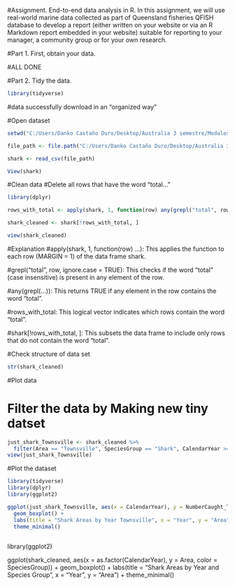 #Assignment. End-to-end data analysis in R. In this assignment, we will use real-world marine data collected as part of Queensland fisheries QFISH database to develop a report (either written on your website or via an R Markdown report embedded in your website) suitable for reporting to your manager, a community group or for your own research.


#Part 1. First, obtain your data.

#ALL DONE

#Part 2. Tidy the data.

```r
library(tidyverse)
```

#data successfully download in an "organized way"

#Open dataset

```r

setwd("C:/Users/Danko Castaño Duro/Desktop/Australia 3 semestre/Modulos 1/INTRODUCTION TO R 4/MB5370_Mod04_Danko/MB5370_Mod04_Danko")

file_path <- file.path("C:/Users/Danko Castaño Duro/Desktop/Australia 3 semestre/Modulos 1/INTRODUCTION TO R 4/MB5370_Mod04_Danko/MB5370_Mod04_Danko", "shark.csv")

shark <- read_csv(file_path)

View(shark)

```

#Clean data
#Delete all rows that have the word "total..."
```r
library(dplyr)

rows_with_total <- apply(shark, 1, function(row) any(grepl("total", row, ignore.case = TRUE)))

shark_cleaned <- shark[!rows_with_total, ]

view(shark_cleaned)
```
#Explanation
#apply(shark, 1, function(row) ...): This applies the function to each row (MARGIN = 1) of the data frame shark.

#grepl("total", row, ignore.case = TRUE): This checks if the word "total" (case insensitive) is present in any element of the row.

#any(grepl(...)): This returns TRUE if any element in the row contains the word "total".

#rows_with_total: This logical vector indicates which rows contain the word "total".

#shark[!rows_with_total, ]: This subsets the data frame to include only rows that do not contain the word "total".


#Check structure of data set
```r
str(shark_cleaned)
```


#Plot data

# Filter the data by Making new tiny datset
```r
just_shark_Townsville <- shark_cleaned %>%
  filter(Area == "Townsville", SpeciesGroup == "Shark", CalendarYear >= "2014", CalendarYear <= "2024")
view(just_shark_Townsville)


```

#Plot the dataset 
```r
library(tidyverse)
library(dplyr)
library(ggplot2)

ggplot(just_shark_Townsville, aes(x = CalendarYear), y = NumberCaught_Total, color = SpeciesGroup) +
  geom_boxplot() +
  labs(title = "Shark Areas by Year Townsville", x = "Year", y = "Area") +
  theme_minimal()
  

```

library(ggplot2)

ggplot(shark_cleaned, aes(x = as.factor(CalendarYear), y = Area, color = SpeciesGroup)) +
  geom_boxplot() +
  labs(title = "Shark Areas by Year and Species Group", x = "Year", y = "Area") +
  theme_minimal()




